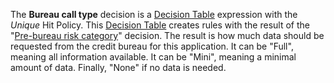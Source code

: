 
<Meta title="Use cases/Loan Originations/Bureau Strategy Decision Service/Bureau Call Type" of={BureauCallType} />

The **Bureau call type** decision is a
[Decision Table](/docs/boxed-expressions-decision-table--overview) expression with the
_Unique_ Hit Policy. This [Decision Table](/docs/boxed-expressions-decision-table--overview)
creates rules with the result of the
"[Pre-bureau risk category](/docs/use-cases-loan-originations-bureau-strategy-decision-service-pre-bureau-risk-category--overview)" decision.
The result is how much data should be requested from the credit bureau for this application. It can be "Full", meaning all information
available. It can be "Mini", meaning a minimal amount of data. Finally, "None" if no data is needed.

<Story of={BureauCallType.Expression} />
